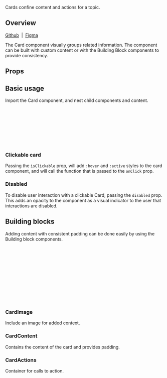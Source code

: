 
<Meta of={CardStories} />

<Title>Card</Title>

<Subtitle>Cards confine content and actions for a topic.</Subtitle>

<Canvas of={CardStories.Default} />

## Overview

[Github](https://github.com/recondesigns/be-ubiquitous/tree/main/src/components/Card)
&nbsp;|&nbsp;
[Figma](https://www.figma.com/design/oEgm5fOGH5sZg86NnViCvo/Components?node-id=80-87&t=5LZI4nfmsvJAGRrK-1)

The Card component visually groups related information. The component can be built with custom content
or with the Building Block components to provide consistency.

## Props

<ArgTypes />

## Basic usage

Import the Card component, and nest child components and content.

```js
import { Card } from "ubiq-ui"

<Card>
  <div>
    <h4>Custom content</h4>
    <p>Lorem ipsum dolor sit amet consectetur adipisicing elit. </p>
  </div>
</Card>
```

### Clickable card

Passing the `isClickable` prop, will add `:hover` and `:active` styles to
the card component, and will call the function that is passed to the `onClick` prop.

<Canvas of={CardStories.IsClickable} />

### Disabled

To disable user interaction with a clickable Card, passing the `disabled` prop. This
adds an opacity to the component as a visual indicator to the user that interactions 
are disabled.

<Canvas of={CardStories.Disabled} />

## Building blocks

Adding content with consistent padding can be done easily by using the Building block components.

```js
import { Card, CardImage, CardContent, CardActions, Button } from "ubiq-ui"

<Card>
  <CardImage src={cardImage.png} alt={imageAltText} />
  <CardContent>
    <h4>Custom content</h4>
    <p>Lorem ipsum dolor sit amet consectetur adipisicing elit. </p>
  </CardContent>
  <CardActions>
    <Button>Learn more</Button>
  </CardActions>
</Card>
```

### CardImage

Include an image for added context.

<Canvas of={CardImageStories.Default} />

### CardContent

Contains the content of the card and provides padding.

<Canvas of={CardContentStories.Default} />

### CardActions

Container for calls to action.

<Canvas of={CardActionsStories.Default} />
